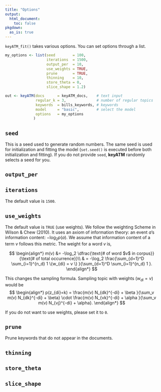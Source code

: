```yaml
---
title: "Options"
output: 
  html_document:
    toc: false
pkgdown:
  as_is: true
---
```


`keyATM_fit()` takes various options. You can set options through a list.
```r
my_options <- list(seed        = 100,
                   iterations  = 1500,
                   output_per  = 10,
                   use_weights = TRUE,
                   prune       = TRUE,
                   thinning    = 10,
                   store_theta = 0,
                   slice_shape = 1.2)

out <- keyATM(docs      = keyATM_docs,    # text input
              regular_k = 3,              # number of regular topics
              keywords  = bills_keywords, # keywords
              model     = "basic",        # select the model
              options   = my_options
             )
```

## `seed`
This is a seed used to generate random numbers. The same seed is used for initialization and fitting the model (`set.seed()` is executed before both initialization and fitting). If you do not provide `seed`, **keyATM** randomly selects a seed for you.

## `output_per`


## `iterations`
The  default value is `1500`.


## `use_weights`
The default value is `TRUE` (use weights). We follow the weighting Scheme in Wilson \& Chew (2010). It uses an axiom of information theory: an event $a$'s information content: $- \log_2 p(a)$. We assume that information content of a term $v$ follows this metric. The weight for a word $v$ is,

$$
\begin{align*}
    m(v) &= -\log_2 \dfrac{\text{# of word $v$ in corpus}}{\text{# of total occurrence}}\\
    & = -\log_2 \frac{\sum_{d=1}^D \sum_{i=1}^{n_d} 1 \{w_{di} = v \} }{\sum_{d=1}^D \sum_{i=1}^{n_d} 1 }.
\end{align*}
$$

This changes the sampling formula. Sampling topic with weights ($w_{di} =v$) would be
$$
\begin{align*}
        p(z_{di}=k) = \frac{m(v) N_{dk}^{-di} + \beta }{\sum_v m(v) N_{dk}^{-di} + \beta} \cdot \frac{m(v) N_{vk}^{-di} + \alpha }{\sum_v m(v) N_{vj}^{-di} + \alpha}.
\end{align*}
$$

If you do not want to use weights, please set it to `0`.


## `prune`
Prune keywords that do not appear in the documents.


## `thinning`


## `store_theta`


## `slice_shape`


